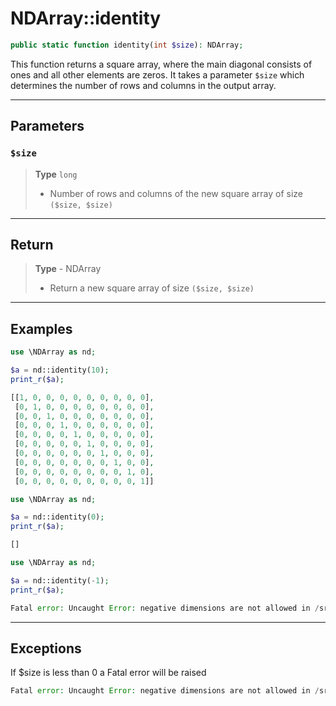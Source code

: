 
# NDArray::identity

```php
public static function identity(int $size): NDArray;
```
This function returns a square array, where the main diagonal consists of ones and all other
elements are zeros. It takes a parameter `$size` which determines the number of rows and columns
in the output array.

---

## Parameters

### `$size`
> **Type** `long`
>- Number of rows and columns of the new square array of size `($size, $size)`

---

## Return

> **Type** - NDArray
>- Return a new square array of size `($size, $size)`

---

## Examples

<Tabs>
<TabItem value="example1" label="Example 1" default>


```php
use \NDArray as nd;

$a = nd::identity(10);
print_r($a);
```
```php
[[1, 0, 0, 0, 0, 0, 0, 0, 0, 0],
 [0, 1, 0, 0, 0, 0, 0, 0, 0, 0],
 [0, 0, 1, 0, 0, 0, 0, 0, 0, 0],
 [0, 0, 0, 1, 0, 0, 0, 0, 0, 0],
 [0, 0, 0, 0, 1, 0, 0, 0, 0, 0],
 [0, 0, 0, 0, 0, 1, 0, 0, 0, 0],
 [0, 0, 0, 0, 0, 0, 1, 0, 0, 0],
 [0, 0, 0, 0, 0, 0, 0, 1, 0, 0],
 [0, 0, 0, 0, 0, 0, 0, 0, 1, 0],
 [0, 0, 0, 0, 0, 0, 0, 0, 0, 1]]
```


</TabItem>
<TabItem value="example2" label="Example 2" default>


```php
use \NDArray as nd;

$a = nd::identity(0);
print_r($a);
```
```php
[]
```


</TabItem>
<TabItem value="example3" label="Example 3" default>


```php
use \NDArray as nd;

$a = nd::identity(-1);
print_r($a);
```
```php
Fatal error: Uncaught Error: negative dimensions are not allowed in /src/test.php:4
```


</TabItem>
</Tabs>

---

## Exceptions

If $size is less than 0 a Fatal error will be raised

```php
Fatal error: Uncaught Error: negative dimensions are not allowed in /src/test.php:4
```
